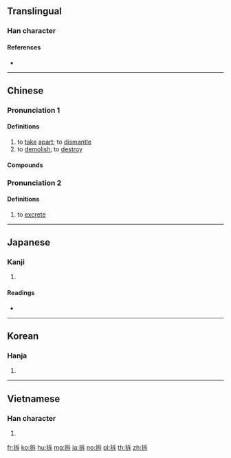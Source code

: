 ==Translingual==

===Han character===
{{Han char|rn=64|rad=手|as=05|sn=8|four=52031|canj=QHMY|ids=⿰扌斥}}

====References====
* {{Han ref|kx=0424.210|dkj=11943|dj=0773.020|hdz=31855.020|uh=62C6|ud=25286|bh=A9EE|bd=43502}}

----

==Chinese==
{{zh-forms}}

===Pronunciation 1===
{{zh-pron
|m=chāi,chè,2nb=variant in Taiwan
|ma=Zh-chai.ogg
|c=caak3
|h=pfs=chhak
|md=
|mn=thiah
|w=4tshaq
|mc=y
|oc=y
|cat=v
}}

====Definitions====
{{zh-hanzi}}

# to [[take]] [[apart]]; to [[dismantle]]
# to [[demolish]]; to [[destroy]]

====Compounds====
{{zh-der|fold=1|半拆|代拆代行|外拆生意|拆線|拆招|拆息|拆卸|拆遷戶|拆股|拆掉|拆牆腳|拆西補東|拆放市場|拆封|拋鸞拆鳳|拆夥|拆遷|拆白|拆閱|拆壁腳|拆白道字|拆用|拆字格|拆解|拆字|拆牌道字|拆款|拆洗|拆款利率|拆毀|拆穿|拆家精|拆白黨|拆除|拆辯|拆散|拆賣|拆借|拆帳|拆兌|拆東補西|拆臺|拆零|拆開|過河拆橋|解拆|離拆|過橋拆橋|蓬拆}}

===Pronunciation 2===
{{zh-pron
|m=cā
|dial=n
|cat=v
}}

====Definitions====
{{zh-hanzi}}

# {{lb|zh|dialectal}} to [[excrete]]

{{zh-cat|Elementary}}

----

==Japanese==

===Kanji===
{{ja-kanji|grade=|rs=手05}}

# {{defn|lang=ja|sort=手05}}

====Readings====
* {{ja-readings|on=[[たく]] (taku), [[せき]] (seki)|kun=[[ひらく]] (hiraku), [[さく]] (saku)}}

----

==Korean==

===Hanja===
{{ko-hanja|hangeul=탁|eumhun=mr=t'ak|y=thak}}

# {{defn|lang=ko|sort=手05}}

----

==Vietnamese==

===Han character===
{{vi-hantu|sách|rs=手05}}

# {{defn|lang=vi}}

[[fr:拆]]
[[ko:拆]]
[[hu:拆]]
[[mg:拆]]
[[ja:拆]]
[[no:拆]]
[[pl:拆]]
[[th:拆]]
[[zh:拆]]
